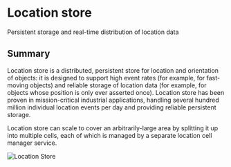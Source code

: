 # Location store

Persistent storage and real-time distribution of location data

## Summary

Location store is a distributed, persistent store for location and orientation
of objects: it is designed to support high event rates (for example, for fast-
moving objects) and reliable storage of location data (for example, for
objects whose position is only ever asserted once). Location store has been
proven in mission-critical industrial applications, handling several hundred
million individual location events per day and providing reliable persistent
storage.

Location store can scale to cover an arbitrarily-large area by splitting it up
into multiple cells, each of which is managed by a separate location cell
manager service.

![Location Store](/images/Location%20Store.png)